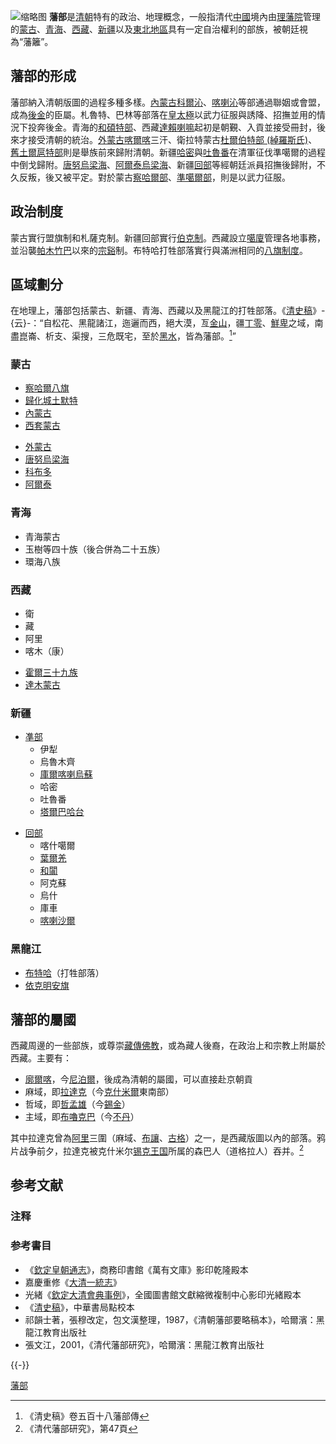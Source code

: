 [[File:Qing_borders.png|缩略图]]
'''藩部'''是[[清朝|清朝]]特有的政治、地理概念，一般指清代[[中國|中國]]境內由[[理藩院|理藩院]]管理的[[蒙古|蒙古]]、[[青海|青海]]、[[西藏|西藏]]、[[新疆|新疆]]以及[[中国东北地区|東北地區]]具有一定自治權利的部族，被朝廷視為“藩籬”。

==藩部的形成==
藩部納入清朝版圖的過程多種多樣。[[內蒙古|內蒙古]][[科爾沁部|科爾沁]]、[[喀喇沁|喀喇沁]]等部通過聯姻或會盟，成為[[後金|後金]]的臣屬。札魯特、巴林等部落在[[皇太極|皇太極]]以武力征服與誘降、招撫並用的情況下投奔後金。青海的[[和碩特部|和碩特部]]、西藏[[達賴喇嘛|達賴喇嘛]]起初是朝覲、入貢並接受冊封，後來才接受清朝的統治。[[外蒙古|外蒙古]][[喀爾喀|喀爾喀]]三汗、衛拉特蒙古[[杜爾伯特部_(綽羅斯氏)|杜爾伯特部 (綽羅斯氏)]]、[[舊土爾扈特部|舊土爾扈特部]]則是舉族前來歸附清朝。新疆[[哈密|哈密]]與[[吐魯番|吐魯番]]在清軍征伐準噶爾的過程中倒戈歸附。[[唐努烏梁海|唐努烏梁海]]、[[阿爾泰烏梁海|阿爾泰烏梁海]]、新疆[[回部|回部]]等經朝廷派員招撫後歸附，不久反叛，後又被平定。對於蒙古[[察哈爾部|察哈爾部]]、[[準噶爾部|準噶爾部]]，則是以武力征服。

==政治制度==
蒙古實行盟旗制和札薩克制。新疆回部實行[[伯克制|伯克制]]。西藏設立[[噶廈|噶廈]]管理各地事務，並沿襲[[帕木竹巴|帕木竹巴]]以來的[[宗_(行政區)|宗]][[谿卡|谿]]制。布特哈打牲部落實行與滿洲相同的[[八旗制度|八旗制度]]。

==區域劃分==
在地理上，藩部包括蒙古、新疆、青海、西藏以及黑龍江的打牲部落。《[[清史稿|清史稿]]》-{云}-：“自松花、黑龍諸江，迤邐而西，絕大漠，亙[[阿爾泰山|金山]]，疆[[丁零|丁零]]、[[鮮卑|鮮卑]]之域，南盡崑崙、析支、渠搜，三危既宅，至於[[額濟納河|黑水]]，皆為藩部。<ref>《清史稿》卷五百十八藩部傳</ref>”

===蒙古===
{{Main|清代蒙古}}

{{col-begin}}
{{col-break}}
*[[察哈爾八旗|察哈爾八旗]]
*[[歸化城土默特|歸化城土默特]]
*[[內蒙古|內蒙古]]
*[[西套蒙古|西套蒙古]]
{{col-break}}
*[[外蒙古|外蒙古]]
*[[唐努烏梁海|唐努烏梁海]]
*[[科布多|科布多]]
*[[阿爾泰區域|阿爾泰]]
{{col-end}}

===青海===
{{Main|清代青海}}
*青海蒙古
*玉樹等四十族（後合併為二十五族）
*環海八族

===西藏===
{{Main|清朝治藏历史}}
{{col-begin}}
{{col-break}}
*衛
*藏
*阿里
*喀木（康）
{{col-break}}
*[[霍爾三十九族|霍爾三十九族]]
*[[達木蒙古|達木蒙古]]
{{col-end}}

===新疆===
{{Main|清朝治疆历史}}
{{col-begin}}
{{col-break}}
*[[准噶尔部|凖部]]
**伊犁
**烏魯木齊
**[[庫爾喀喇烏蘇|庫爾喀喇烏蘇]]
**哈密
**吐魯番
**[[塔爾巴哈台|塔爾巴哈台]]
{{col-break}}
*[[回部|回部]]
**喀什噶爾
**[[葉爾羌|葉爾羌]]
**[[和闐|和闐]]
**阿克蘇
**烏什
**庫車
**[[喀喇沙爾|喀喇沙爾]]
{{col-end}}

===黑龍江===
*[[布特哈旗|布特哈]]（打牲部落）
*[[依克明安旗|依克明安旗]]

==藩部的屬國==
西藏周邊的一些部族，或尊崇[[藏傳佛教|藏傳佛教]]，或為藏人後裔，在政治上和宗教上附屬於西藏。主要有：
*[[廓爾喀|廓爾喀]]，今[[尼泊爾|尼泊爾]]，後成為清朝的屬國，可以直接赴京朝貢
*麻域，即[[拉達克|拉達克]]（今[[克什米爾|克什米爾]]東南部）
*哲域，即[[哲孟雄|哲孟雄]]（今[[錫金|錫金]]）
*主域，即[[布嚕克巴|布嚕克巴]]（今[[不丹|不丹]]）

其中拉達克曾為[[阿里地区|阿里]]三圍（麻域、[[普兰县|布讓]]、[[古格|古格]]）之一，是西藏版圖以內的部落。鸦片战争前夕，拉達克被克什米尔[[锡克王国|锡克王国]]所属的森巴人（道格拉人）吞并。<ref>《清代藩部研究》，第47頁</ref>

==参考文献==

===注释===
{{Reflist}}

===参考書目===
*《[[欽定皇朝通志|欽定皇朝通志]]》，商務印書館《萬有文庫》影印乾隆殿本
*嘉慶重修《[[大清一統志|大清一統志]]》 
*光緒《[[欽定大清會典事例|欽定大清會典事例]]》，全國圖書館文獻縮微複制中心影印光緒殿本 
*《[[清史稿|清史稿]]》，中華書局點校本
*祁韻士著，張穆改定，包文漢整理，1987，《清朝藩部要略稿本》，哈爾濱：黑龍江教育出版社 
*張文江，2001，《清代藩部研究》，哈爾濱：黑龍江教育出版社 

{{-}}
{{清朝行政区划|nocat}}
[[Category:藩部|]]